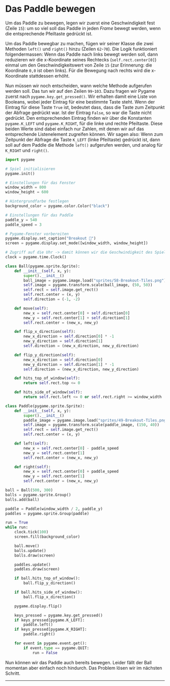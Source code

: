 # Das Paddle bewegen
Um das Paddle zu bewegen, legen wir zuerst eine Geschwindigkeit fest (Zeile `15`): um so viel soll das Paddle in jeden _Frame_ bewegt werden, wenn die entsprechende Pfeiltaste gedrückt ist.

Um das Paddle bewegbar zu machen, fügen wir seiner Klasse die zwei Methoden `left()` und `right()` hinzu (Zeilen `62`-`70`). Die Logik funktioniert folgendermassen: Wenn das Paddle nach links bewegt werden soll, dann reduzieren wir die x-Koordinate seines Rechtecks (`self.rect.center[0]`) einmal um den Geschwindigkeitswert von Zeile `15` (zur Erinnerung: die Koordinate `0,0` ist oben links). Für die Bewegung nach rechts wird die x-Koordinate stattdessen erhöht.

Nun müssen wir noch entscheiden, wann welche Methode aufgerufen werden soll. Das tun wir auf den Zeilen `99`-`103`. Dazu fragen wir Pygame zuerst nach `pygame.key.get_pressed()`. Wir erhalten damit eine Liste von Booleans, wobei jeder Eintrag für eine bestimmte Taste steht. Wenn der Eintrag für diese Taste `True` ist, bedeutet dass, dass die Taste zum Zeitpunkt der Abfrage gedrückt war. Ist der Eintrag `False`, so war die Taste nicht gedrückt. Den entsprechenden Eintrag finden wir über die Konstanten `pygame.K_LEFT` und `pygame.K_RIGHT`, für die linke und rechte Pfeiltaste. Diese beiden Werte sind dabei einfach nur Zahlen, mit denen wir auf das entsprechende Listenelement zugreifen können. Wir sagen also: Wenn zum Zeitpunkt der Abfrage die Taste `K_LEFT` (linke Pfeiltaste) gedrückt ist, dann soll auf dem Paddle die Methode `left()` aufgerufen werden, und analog für `K_RIGHT` und `right()`.

```python showLineNumbers {15,62-65,67-70,99-103}
import pygame

# Spiel initialisieren
pygame.init()

# Einstellungen für das Fenster
window_width = 800
window_height = 600

# Hintergrundfarbe festlegen
background_color = pygame.color.Color("black")

# Einstellungen für das Paddle
paddle_y = 540
paddle_speed = 3

# Pygame-Fenster vorbereiten
pygame.display.set_caption("Breakout 👾")
screen = pygame.display.set_mode([window_width, window_height])

# Zugriff auf die Uhr -> damit können wir die Geschwindigkeit des Spiels anpassen
clock = pygame.time.Clock()

class Ball(pygame.sprite.Sprite):
    def __init__(self, x, y):
        super().__init__()
        ball_image = pygame.image.load("sprites/58-Breakout-Tiles.png")
        self.image = pygame.transform.scale(ball_image, (50, 50))
        self.rect = self.image.get_rect()
        self.rect.center = (x, y)
        self.direction = (-1, -2)

    def move(self):
        new_x = self.rect.center[0] + self.direction[0]
        new_y = self.rect.center[1] + self.direction[1]
        self.rect.center = (new_x, new_y)

    def flip_x_direction(self):
        new_x_direction = self.direction[0] * -1
        new_y_direction = self.direction[1]
        self.direction = (new_x_direction, new_y_direction)

    def flip_y_direction(self):
        new_x_direction = self.direction[0]
        new_y_direction = self.direction[1] * -1
        self.direction = (new_x_direction, new_y_direction)

    def hits_top_of_window(self):
        return self.rect.top <= 0

    def hits_side_of_window(self):
        return self.rect.left <= 0 or self.rect.right >= window_width

class Paddle(pygame.sprite.Sprite):
    def __init__(self, x, y):
        super().__init__()
        paddle_image = pygame.image.load("sprites/49-Breakout-Tiles.png")
        self.image = pygame.transform.scale(paddle_image, (150, 40))
        self.rect = self.image.get_rect()
        self.rect.center = (x, y)

    def left(self):
        new_x = self.rect.center[0] - paddle_speed
        new_y = self.rect.center[1]
        self.rect.center = (new_x, new_y)

    def right(self):
        new_x = self.rect.center[0] + paddle_speed
        new_y = self.rect.center[1]
        self.rect.center = (new_x, new_y)

ball = Ball(500, 300)
balls = pygame.sprite.Group()
balls.add(ball)

paddle = Paddle(window_width / 2, paddle_y)
paddles = pygame.sprite.Group(paddle)

run = True
while run:
    clock.tick(100)
    screen.fill(background_color)

    ball.move()
    balls.update()
    balls.draw(screen)

    paddles.update()
    paddles.draw(screen)

    if ball.hits_top_of_window():
        ball.flip_y_direction()

    if ball.hits_side_of_window():
        ball.flip_x_direction()

    pygame.display.flip()

    keys_pressed = pygame.key.get_pressed()
    if keys_pressed[pygame.K_LEFT]:
        paddle.left()
    if keys_pressed[pygame.K_RIGHT]:
        paddle.right()

    for event in pygame.event.get():
        if event.type == pygame.QUIT:
            run = False
```

Nun können wir das Paddle auch bereits bewegen. Leider fällt der Ball momentan aber einfach noch hindurch. Das Problem lösen wir im nächsten Schritt.

---

